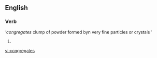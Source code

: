 ==English==

===Verb===
'''congregates''
clump of powder formed byn very fine particles or crystals '

# {{third-person singular of|[[congregate]]}}

[[vi:congregates]]